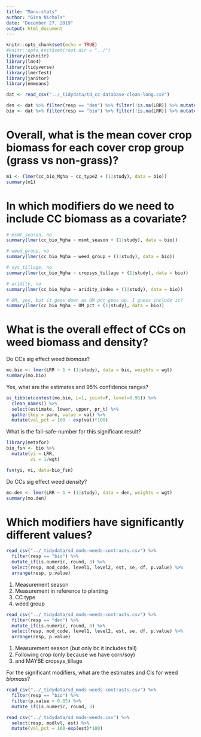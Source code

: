 ```yaml
---
title: "Manu-stats"
author: "Gina Nichols"
date: "December 27, 2019"
output: html_document
---
```


```r
knitr::opts_chunk$set(echo = TRUE)
#knitr::opts_knit$set(root.dir = "../")
library(ezknitr)
library(lme4)
library(tidyverse)
library(lmerTest)
library(janitor)
library(emmeans)

dat <- read_csv("../_tidydata/td_cc-database-clean-long.csv")

den <- dat %>% filter(resp == "den") %>% filter(!is.na(LRR)) %>% mutate(cc_bio_Mgha = cc_bio_kgha/1000)
bio <- dat %>% filter(resp == "bio") %>% filter(!is.na(LRR)) %>% mutate(cc_bio_Mgha = cc_bio_kgha/1000)

```

# Overall, what is the mean cover crop biomass for each cover crop group (grass vs non-grass)?
```r
m1 <- (lmer(cc_bio_Mgha ~ cc_type2 + (1|study), data = bio))
summary(m1)
```

# In which modifiers do we need to include CC biomass as a covariate? 
```r

# msmt_season, no
summary(lmer(cc_bio_Mgha ~ msmt_season + (1|study), data = bio))

# weed_group, no
summary(lmer(cc_bio_Mgha ~ weed_group + (1|study), data = bio))

# sys_tillage, no
summary(lmer(cc_bio_Mgha ~ cropsys_tillage + (1|study), data = bio))

# aridity, no
summary(lmer(cc_bio_Mgha ~ aridity_index + (1|study), data = bio))

# OM, yes, but it goes down as OM pct goes up. I guess include it?
summary(lmer(cc_bio_Mgha ~ OM_pct + (1|study), data = bio))

```

# What is the overall effect of CCs on weed biomass and density?
Do CCs sig effect weed *biomass*?
```r
  
mo.bio <- lmer(LRR ~ 1 + (1|study), data = bio, weights = wgt)
summary(mo.bio)

```
Yes, what are the estimates and 95% confidence ranges?
```r

as_tibble(contest(mo.bio, L=1, joint=F, level=0.95)) %>% 
  clean_names() %>% 
  select(estimate, lower, upper, pr_t) %>% 
  gather(key = parm, value = val) %>% 
  mutate(val_pct = 100 - exp(val)*100)

```
What is the fail-safe-number for this significant result?
```r
library(metafor)
bio_fsn <- bio %>%
  mutate(yi = LRR,
         vi = 1/wgt)

fsn(yi, vi, data=bio_fsn)
```
Do CCs sig effect weed *density*?
```r
  
mo.den <- lmer(LRR ~ 1 + (1|study), data = den, weights = wgt)
summary(mo.den)
```

# Which modifiers have significantly different values?
```r
read_csv("../_tidydata/sd_mods-weeds-contrasts.csv") %>% 
  filter(resp == "bio") %>% 
  mutate_if(is.numeric, round, 3) %>% 
  select(resp, mod_code, level1, level2, est, se, df, p.value) %>% 
  arrange(resp, p.value)
```
1. Measurement season
1. Measurement in reference to planting
1. CC type
1. weed group

```r
read_csv("../_tidydata/sd_mods-weeds-contrasts.csv") %>% 
  filter(resp == "den") %>% 
  mutate_if(is.numeric, round, 3) %>% 
  select(resp, mod_code, level1, level2, est, se, df, p.value) %>% 
  arrange(resp, p.value)
```
1. Measurement season (but only bc it includes fall)
1. Following crop (only because we have corn/soy)
1. and MAYBE cropsys_tillage

For the significant modifiers, what are the estimates and CIs for weed *biomass*?
```r
read_csv("../_tidydata/sd_mods-weeds-contrasts.csv") %>% 
  filter(resp == "bio") %>% 
  filter(p.value < 0.05) %>% 
  mutate_if(is.numeric, round, 3)

read_csv("../_tidydata/sd_mods-weeds.csv") %>% 
  select(resp, modlvl, est) %>%  
  mutate(val_pct = 100-exp(est)*100)
  
```